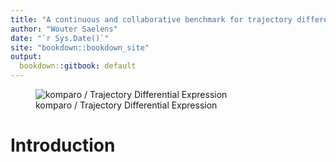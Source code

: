 ```yaml
--- 
title: "A continuous and collaborative benchmark for trajectory differential expression"
author: "Wouter Saelens"
date: "`r Sys.Date()`"
site: "bookdown::bookdown_site"
output:
  bookdown::gitbook: default
---
```


![komparo / Trajectory Differential Expression](figures/logo.png)

# Introduction